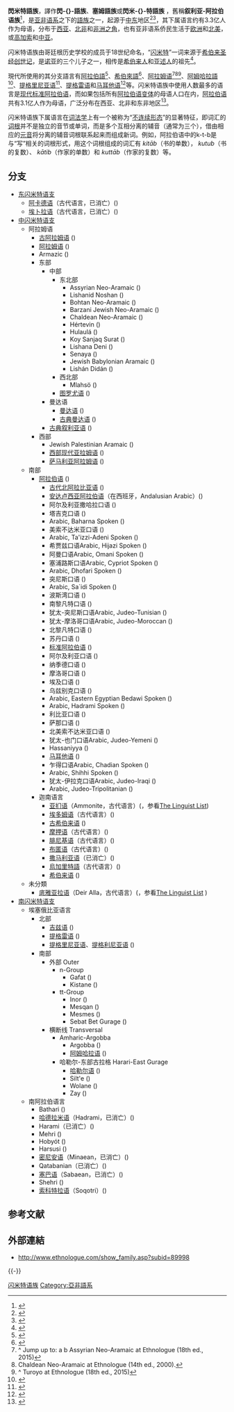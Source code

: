 {{NoteTA
|T=zh-cn:闪米特语族; zh-hant:閃米特語族; zh-tw:閃語族;
|1=zh-cn:闪米特; zh-hant:閃米特; zh-tw:閃;
}}
{{Infobox language family
|name         = 闪米特语族
|altname      = 叙利亚-阿拉伯语族
|region       = [[西亚|西亚]]、[[北非|北非]]、[[非洲之角|非洲之角]]、[[马耳他|马耳他]]
|familycolor  = Afro-Asiatic
|protoname    = [[原始闪米特语|原始闪米特语]]
|child1       = [[东闪米特语支|东闪米特语支]] †
|child2       = [[西闪米特语支|西闪米特语支]]
|iso2         = sem
|iso5         = sem
|glotto       = semi1276
|glottorefname= Semitic
|map          = Semitic languages zh-cn.svg
|mapcaption   = 闪米特语言的大致历史分布
}}
'''閃米特語族'''，譯作'''閃-{}-語族'''、'''塞姆語族'''或'''閃米-{}-特語族''' ，舊稱'''叙利亚-阿拉伯语族'''<ref name=JK>{{cite book|last=Kitto|first=John|title=A Cyclopædia of Biblical Literature|year=1845|publisher=W. Clowes and Sons|location=London|page=192|quote=That important family of languages, of which the Arabic is the most cultivated and most widely-extended branch, has long wanted an appropriate common name. The term ''Oriental'' languages, which was exclusively applied to it from the time of [[耶柔米|Jerome]] down to the end of the last century, and which is even now not entirely abandoned, must always have been an unscientific one, inasmuch as the countries in which these languages prevailed are only the ''east'' in respect to Europe; and when [[梵语|Sanskrit]], [[汉语|Chinese]], and other idioms of the [[遠東|remoter East]] were brought within the reach of our research, it became palpably incorrect. Under a sense of this impropriety, {{tsl|en|Johann Gottfried Eichhorn||Eichhorn}} was the first, as he says himself (Allg. Bibl. Biblioth. vi. 772), to introduce the name ''Semitic'' languages, which was soon generally adopted, and which is the most usual one at the present day. [...] In modern times, however, the very appropriate designation ''Syro-Arabian languages'' has been proposed by Dr. {{tsl|en|James Cowles Prichard||Prichard}}, in his ''Physical History of Man''. This term, [...] has the advantage of forming an exact counterpart to the name by which the only other great family of languages with which we are likely to bring the Syro-Arabian into relations of contrast or accordance, is now universally known—the ''[[印欧语系|Indo-Germanic]]''. Like it, by taking up only the two extreme members of a whole sisterhood according to their geographical position when in their native seats, it embraces all the intermediate branches under a common band; and, like it, it constitutes a name which is not only at once intelligible, but one which in itself conveys a notion of that affinity between the sister dialects, which it is one of the objects of [[比较语言学|comparative philology]] to demonstrate and to apply.}}</ref>，是[[亚非语系|亚非语系]]之下的[[語族|語族]]之一，起源于[[中东|中东]]地区<ref>{{cite book|last=Bennett |first=Patrick R. | title=Comparative Semitic Linguistics: A Manual | url=https://books.google.com/books/about/Comparative_Semitic_Linguistics.html?id=LfruK29pVl8C&redir_esc=y |year=1998 |publisher=Eisenbrauns | location=Winona Lake, Indiana}}</ref><ref>{{cite book|last=Hetzron |first=Robert |year=1997 |title=The Semitic Languages |url=https://books.google.com/books/about/The_Semitic_Languages.html?id=RWhvl4hD7S4C&redir_esc=y |publisher=Routledge |location=London/New York}}</ref>，其下属语言约有3.3亿人作为母语，分布于[[西亚|西亚]]、[[北非|北非]]和[[非洲之角|非洲之角]]，也有亚非语系侨民生活于[[欧洲|欧洲]]和[[北美|北美]]，或[[高加索|高加索]]和[[中亚|中亚]]。

闪米特语族由哥廷根历史学校的成员于18世纪命名，“[[闪米特|闪米特]]”一词来源于[[希伯来圣经|希伯来圣经]][[创世记|创世记]]，是[[诺亚|诺亚]]的三个儿子之一，相传是[[希伯来人|希伯来人]]和[[亚述人|亚述人]]的祖先<ref>{{cite book|first=Martin|last=Baasten|chapter=A Note on the History of 'Semitic'|p=57–73|title=Hamlet on a Hill: Semitic and Greek Studies Presented to Professor T. Muraoka on the Occasion of His Sixty-fifth Birthday|publisher=Peeters Publishers|year=2003|isbn=9789042912151|url=https://books.google.co.uk/books?id=oIIvqaVaLacC&pg=PA58#v=onepage&q&f=false|access-date=2018-07-26|archive-date=2019-12-07|archive-url=https://web.archive.org/web/20191207155532/https://books.google.co.uk/books?id=oIIvqaVaLacC&pg=PA58#v=onepage&q&f=false|dead-url=no}}</ref>。

現代所使用的其分支語言有[[阿拉伯語|阿拉伯語]]<ref name="Owens300">{{cite book |last=Jonathan |first=Owens |date=2013 |title=The Oxford Handbook of Arabic Linguistics |url=https://books.google.com/books/about/The_Oxford_Handbook_of_Arabic_Linguistic.html?id=1IJoAgAAQBAJ& |publisher=Oxford University Press |page=2 |isbn=0199344094 |accessdate=18 February 2014 |archive-date=2019-06-01 |archive-url=https://web.archive.org/web/20190601223124/https://books.google.com/books/about/The_Oxford_Handbook_of_Arabic_Linguistic.html?id=1IJoAgAAQBAJ& |dead-url=no }}</ref>、[[希伯來語|希伯來語]]<ref>{{e18|heb|Modern Hebrew}}</ref>、[[亞拉姆語|阿拉姆语]]<ref>^ Jump up to: a b Assyrian Neo-Aramaic at Ethnologue (18th ed., 2015)</ref><ref>Chaldean Neo-Aramaic at Ethnologue (14th ed., 2000).</ref><ref>^ Turoyo at Ethnologue (18th ed., 2015)</ref>、[[阿姆哈拉語|阿姆哈拉語]]<ref>{{e18|amh|Amharic}}</ref>、[[提格里尼亚语|提格里尼亚语]]<ref>{{e18|tir|Tigrinya}}</ref>、[[提格雷语|提格雷语]]和[[马耳他语|马耳他语]]<ref>{{Cite web |url=https://www.ethnologue.com/language/mlt |title=Ethnologue Entry for Maltese, 21st ed., 2018 |access-date=2018-07-26 |archive-date=2021-01-26 |archive-url=https://web.archive.org/web/20210126023552/https://www.ethnologue.com/language/mlt |dead-url=no }}</ref>等。闪米特语族中使用人数最多的语言是[[现代标准阿拉伯语|现代标准阿拉伯语]]，而如果包括所有[[阿拉伯语变体|阿拉伯语变体]]的母语人口在内，[[阿拉伯语|阿拉伯语]]共有3.1亿人作为母语，广泛分布在西亚、北非和东非地区<ref>{{cite web|url=https://www.ethnologue.com/language/ara|title=Arabic|author=|date=|website=ethnologue.com|accessdate=14 April 2018|archive-date=2016-01-05|archive-url=https://web.archive.org/web/20160105171142/https://www.ethnologue.com/language/ara|dead-url=no}}</ref>。

闪米特语族下属语言在[[词法学|词法学]]上有一个被称为“[[不连续形态|不连续形态]]”的显著特征，即词汇的[[词根|词根]]并不是独立的音节或单词，而是多个互相分离的辅音（通常为三个），借由相应的[[元音|元音]]将分离的辅音词根联系起来而组成新词。例如，阿拉伯语中的k-t-b是与“写”相关的词根形式，用这个词根组成的词汇有{{lang|ar|كتاب}} ''kitāb''（书的单数），{{lang|ar|كتب}} ''kutub''（书的复数）、{{lang|ar|كاتب}} ''kātib''（作家的单数）和{{lang|ar|كتّاب}} ''kuttāb''（作家的复数）等。

== 分支 ==
* [[东闪米特语支|东闪米特语支]]
** [[阿卡德语|阿卡德语]]（古代语言，已消亡）({{SIL|akk}})
** [[埃卜拉语|埃卜拉语]]（古代语言，已消亡）({{SIL|xeb}})
* [[中闪米特语支|中闪米特语支]]
** 阿拉姆语
*** [[古阿拉姆语|古阿拉姆语]] ({{SIL|oar}})
*** [[阿拉姆语|阿拉姆语]] ({{SIL|arc}})
*** Armazic ({{SIL|xrm}})
*** 东部
**** 中部
***** 东北部
****** Assyrian Neo-Aramaic ({{SIL|aii}})
****** Lishanid Noshan ({{SIL|aij}})
****** Bohtan Neo-Aramaic ({{SIL|bhn}})
****** Barzani Jewish Neo-Aramaic ({{SIL|bjf}})
****** Chaldean Neo-Aramaic ({{SIL|cld}})
****** Hértevin ({{SIL|hrt}})
****** Hulaulá ({{SIL|huy}})
****** Koy Sanjaq Surat ({{SIL|kqd}})
****** Lishana Deni ({{SIL|lsd}})
****** Senaya ({{SIL|syn}})
****** Jewish Babylonian Aramaic ({{SIL|tmr}})
****** Lishán Didán ({{SIL|trg}})
***** 西北部
****** Mlahsö ({{SIL|lhs}})
***** [[图罗尤语|图罗尤语]] ({{SIL|tru}})
**** 曼达语
***** [[曼达语|曼达语]] ({{SIL|mid}})
***** [[古典曼达语|古典曼达语]] ({{SIL|myz}})
**** [[古典叙利亚语|古典叙利亚语]] ({{SIL|syc}})
*** 西部
**** Jewish Palestinian Aramaic ({{SIL|jpa}})
**** [[西部现代亚拉姆语|西部现代亚拉姆语]] ({{SIL|amw}})
**** [[萨马利亚阿拉姆语|萨马利亚阿拉姆语]] ({{SIL|sam}})
** 南部
*** [[阿拉伯语|阿拉伯语]] ({{SIL|ara}})
**** [[古代北阿拉比亚语|古代北阿拉比亚语]] ({{SIL|xna}})
**** [[安达卢西亚阿拉伯语|安达卢西亚阿拉伯语]]（在西班牙，Andalusian Arabic）({{SIL|xaa}})
**** 阿尔及利亚撒哈拉口语 ({{SIL|aao}})
**** 塔吉克口语 ({{SIL|abh}})
**** Arabic, Baharna Spoken ({{SIL|abv}})
**** 美索不达米亚口语 ({{SIL|acm}})
**** Arabic, Ta'izzi-Adeni Spoken ({{SIL|acq}})
**** 希贾兹口语Arabic, Hijazi Spoken ({{SIL|acw}})
**** 阿曼口语Arabic, Omani Spoken ({{SIL|acx}})
**** 塞浦路斯口语Arabic, Cypriot Spoken ({{SIL|acy}})
**** Arabic, Dhofari Spoken ({{SIL|adf}})
**** 突尼斯口语 ({{SIL|aeb}})
**** Arabic, Sa`idi Spoken ({{SIL|aec}})
**** 波斯湾口语 ({{SIL|afb}})
**** 南黎凡特口语 ({{SIL|ajp}})
**** 犹太-突尼斯口语Arabic, Judeo-Tunisian ({{SIL|ajt}})
**** 犹太-摩洛哥口语Arabic, Judeo-Moroccan ({{SIL|aju}})
**** 北黎凡特口语 ({{SIL|apc}})
**** 苏丹口语 ({{SIL|apd}})
**** [[标准阿拉伯语|标准阿拉伯语]] ({{SIL|arb}})
**** 阿尔及利亚口语 ({{SIL|arq}})
**** 纳季德口语 ({{SIL|ars}})
**** 摩洛哥口语 ({{SIL|ary}})
**** 埃及口语 ({{SIL|arz}})
**** 乌兹别克口语 ({{SIL|auz}})
**** Arabic, Eastern Egyptian Bedawi Spoken ({{SIL|avl}})
**** Arabic, Hadrami Spoken ({{SIL|ayh}})
**** 利比亚口语 ({{SIL|ayl}})
**** 萨那口语 ({{SIL|ayn}})
**** 北美索不达米亚口语 ({{SIL|ayp}})
**** 犹太-也门口语Arabic, Judeo-Yemeni ({{SIL|jye}})
**** Hassaniyya ({{SIL|mey}})
**** [[马耳他语|马耳他语]] ({{SIL|mlt}})
**** 乍得口语Arabic, Chadian Spoken ({{SIL|shu}})
**** Arabic, Shihhi Spoken ({{SIL|ssh}})
**** 犹太-伊拉克口语Arabic, Judeo-Iraqi ({{SIL|yhd}})
**** Arabic, Judeo-Tripolitanian ({{SIL|yud}})
*** 迦南语言
**** [[亚扪语|亚扪语]]（Ammonite，古代语言）({{SIL|aoq}}，参看[https://web.archive.org/web/20080923185706/http://linguistlist.org/forms/langs/LLDescription.cfm?code=aoq The Linguist List])
**** [[埃多姆语|埃多姆语]]（古代语言）({{SIL|xdm}})
**** [[古希伯来语|古希伯来语]] ({{SIL|hbo}})
**** [[摩押语|摩押语]]（古代语言）({{SIL|obm}})
**** [[腓尼基语|腓尼基语]]（古代语言）({{SIL|phn}})
**** [[布匿语|布匿语]]（古代语言）({{SIL|xpu}})
**** [[撒马利亚语|撒马利亚语]]（已消亡）({{SIL|smp}})
**** [[烏加里特語|烏加里特語]]（古代语言）({{SIL|uga}})
**** [[希伯来语|希伯来语]] ({{SIL|heb}})
** 未分類
*** [[底雅亚拉语|底雅亚拉语]]（Deir Alla，古代语言）({{SIL|xdr}}，参看[http://www.linguistlist.org/forms/langs/LLDescription.cfm?code=xdr The Linguist List] {{Wayback|url=http://www.linguistlist.org/forms/langs/LLDescription.cfm?code=xdr |date=20091225002641 }})
* [[南闪米特语支|南闪米特语支]]
** 埃塞俄比亚语言
*** 北部
**** [[吉兹语|吉兹语]] ({{SIL|gez}})
**** [[提格雷语|提格雷语]] ({{SIL|tig}})
**** [[提格里尼亚语|提格里尼亚语]]、[[提格利尼亚语|提格利尼亚语]] ({{SIL|tir}})
*** 南部
**** 外部 Outer
***** n-Group
****** Gafat ({{SIL|gft}})
****** Kistane ({{SIL|gru}})
***** tt-Group
****** Inor ({{SIL|ior}})
****** Mesqan ({{SIL|mvz}})
****** Mesmes ({{SIL|mys}})
****** Sebat Bet Gurage ({{SIL|sgw}})
**** 横断线 Transversal
***** Amharic-Argobba
****** Argobba ({{SIL|agj}})
****** [[阿姆哈拉语|阿姆哈拉语]] ({{SIL|amh}})
***** 哈勒尔-东部古拉格 Harari-East Gurage
****** [[哈勒尔语|哈勒尔语]] ({{SIL|har}})
****** Silt'e ({{SIL|stv}})
****** Wolane ({{SIL|wle}})
****** Zay ({{SIL|zwa}})
** 南阿拉伯语言
*** Bathari ({{SIL|bhm}})
*** [[哈德拉米语|哈德拉米语]]（Hadrami，已消亡）({{SIL|xhd}})
*** Harami（已消亡）({{SIL|xha}})
*** Mehri ({{SIL|gdq}})
*** Hobyót ({{SIL|hoh}})
*** Harsusi ({{SIL|hss}})
*** [[密尼安语|密尼安语]]（Minaean，已消亡）({{SIL|inm}})
*** Qatabanian（已消亡）({{SIL|xqt}})
*** [[塞巴语|塞巴语]]（Sabaean，已消亡）({{SIL|xsa}})
*** Shehri ({{SIL|shv}})
*** [[索科特拉语|索科特拉语]]（Soqotri）({{SIL|sqt}})

== 参考文献 ==
{{Reflist}}

== 外部連結 ==
* http://www.ethnologue.com/show_family.asp?subid=89998 {{Wayback|url=http://www.ethnologue.com/show_family.asp?subid=89998 |date=20121011113212 }}

{{-}}
{{Language family}}

{{Authority control}}

[[Category:闪米特语族|]]
[[Category:亞非語系|Category:亞非語系]]
